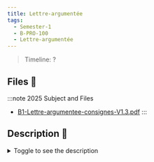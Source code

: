 ```yaml
---
title: Lettre-argumentée
tags:
  - Semester-1
  - B-PRO-100
  - Lettre-argumentée
---
```

> Timeline: ?


## Files 📂

:::note 2025 Subject and Files
- [B1-Lettre-argumentee-consignes-V1.3.pdf](https://github.com/Studio-17/Epitech-Subjects/raw/main/Semester-1/B-PRO-100/Lettre-argumentée/B1-Lettre-argumentee-consignes-V1.3.pdf)
:::

## Description 📖
<details>
  <summary>Toggle to see the description</summary>
  <div>
<details>
<summary> Tests de la moulinette </summary>
<table align="center">
    <thead>
        <tr>
            <td colspan="3" align="center"><strong>MOULINETTE</strong></td>
        </tr>
        <tr>
            <th>SOMMAIRE</th>
            <th>NB DE TESTS</th>
            <th>DETAILS</th>
        </tr>
    </thead>
    <tbody>
        <tr>
            <td rowspan="1">0 - Preliminaries</td>
            <td rowspan="1" style="text-align: center;">1</td>
            <td>Repository is not empty</td>
        </tr>
        <tr>
            <td rowspan="3">1 - Letter</td>
            <td rowspan="3" style="text-align: center;">3</td>
            <td>A - File is correctly named</td>
        </tr>
        <tr>
            <td>B - File is not empty</td>
        </tr>
        <tr>
            <td>C - File format is correct and coherent</td>
        </tr>
    </tbody>
</table>
</details>
  </div>
</details>

